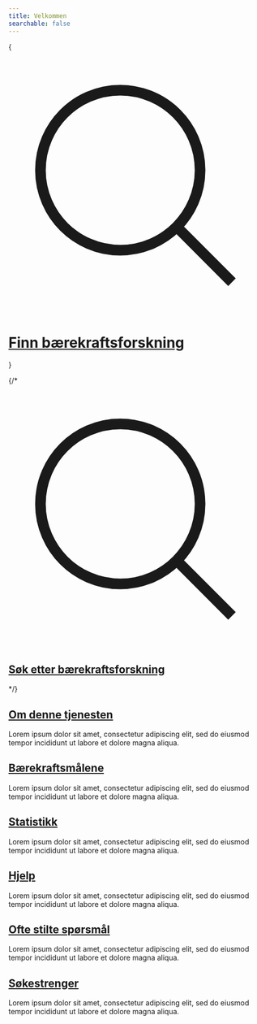 ```yaml
---
title: Velkommen
searchable: false
---
```



{<div className="flex items-center justify-center mt-10 mb-8 gap-5"> <svg xmlns="http://www.w3.org/2000/svg" fill="none" viewBox="0 0 24 24" strokeWidth={2.5} stroke="currentColor" className="w-10 h-10 md:w-12 md:h-12 lg:w-20 lg:h-20"> <path strokeLinecap="round" strokeLinejoin="round" d="M21 21l-5.197-5.197m0 0A7.5 7.5 0 105.196 5.196a7.5 7.5 0 0010.607 10.607z" /> </svg> <h1 className="text-center font-extrabold sm:text-3xl md:text-4xl lg:text-5xl"> <a href='/search' className="">Finn bærekraftsforskning</a> </h1></div>}

<div className="flex flex-col">

{/*   <div className="flex flex-wrap justify-center">
    <Feature className="flex gap-2 items-center my-3">
      <svg xmlns="http://www.w3.org/2000/svg" fill="none" viewBox="0 0 24 24" strokeWidth={1.5} stroke="currentColor" className="w-6 h-6">
        <path strokeLinecap="round" strokeLinejoin="round" d="M21 21l-5.197-5.197m0 0A7.5 7.5 0 105.196 5.196a7.5 7.5 0 0010.607 10.607z" />
      </svg>
      <h2 className="text-center text-xl font-bold">
        <a href='/search'>
        Søk etter bærekraftsforskning
        </a>
      </h2>
    </Feature>
  </div> */}
  
  <Goals />

  <Features>
    <Feature>
      <h2 className="text-center text-xl font-bold">
        <a href='/about/about-this-service'>Om denne tjenesten</a>
      </h2>
      <p>
        Lorem ipsum dolor sit amet, consectetur adipiscing elit, sed do eiusmod tempor incididunt ut labore et dolore magna aliqua.
      </p>
    </Feature>
    <Feature>
      <h2 className="text-center text-xl font-bold">
        <a href='/about/sustainable-development-goals'>Bærekraftsmålene</a>
      </h2>
      <p>
        Lorem ipsum dolor sit amet, consectetur adipiscing elit, sed do eiusmod tempor incididunt ut labore et dolore magna aliqua.
      </p>
    </Feature>
    <Feature>
      <h2 className="text-center text-xl font-bold">
        <a href='/statistics/introduction'>Statistikk</a>
      </h2>
      <p>
        Lorem ipsum dolor sit amet, consectetur adipiscing elit, sed do eiusmod tempor incididunt ut labore et dolore magna aliqua.
      </p>
    </Feature>
    <Feature>
      <h2 className="text-center text-xl font-bold">
        <a href='/help/search-tips'>Hjelp</a>
      </h2>
      <p>
        Lorem ipsum dolor sit amet, consectetur adipiscing elit, sed do eiusmod tempor incididunt ut labore et dolore magna aliqua.
      </p>
    </Feature>
    <Feature>
      <h2 className="text-center text-xl font-bold">
        <a href='/help/faq'>Ofte stilte spørsmål</a>
      </h2>
      <p>
        Lorem ipsum dolor sit amet, consectetur adipiscing elit, sed do eiusmod tempor incididunt ut labore et dolore magna aliqua.
      </p>
    </Feature>
    <Feature>
      <h2 className="text-center text-xl font-bold">
        <a href='about/search-strings/wos/introduction'>Søkestrenger</a>
      </h2>
      <p>
        Lorem ipsum dolor sit amet, consectetur adipiscing elit, sed do eiusmod tempor incididunt ut labore et dolore magna aliqua.
      </p>
    </Feature>
  </Features>
</div>
